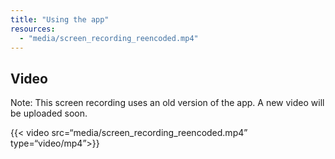 ```yaml
---
title: "Using the app"
resources:
  - "media/screen_recording_reencoded.mp4"
---
```


## Video
Note: This screen recording uses an old version of the app. A new video will be uploaded soon.

{{< video src="media/screen_recording_reencoded.mp4" type="video/mp4">}}





